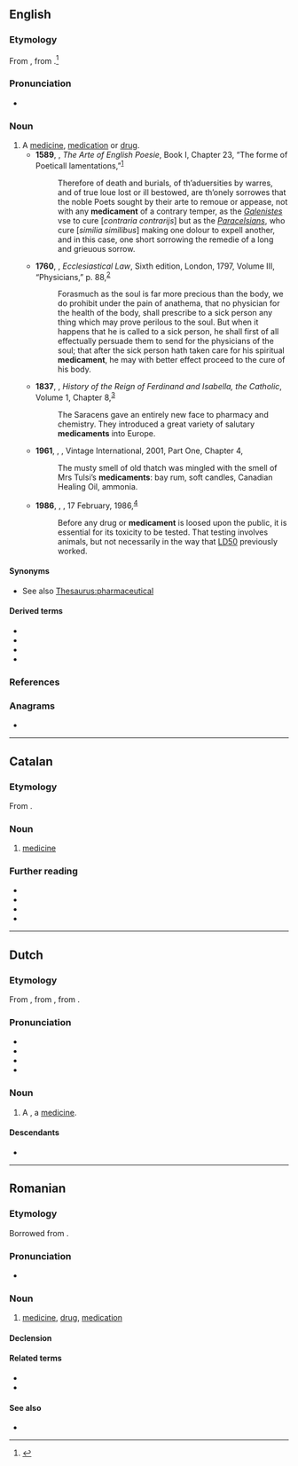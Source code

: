 {{also|médicament}}
==English==

===Etymology===
From {{bor|en|frm|médicament}}, from {{der|en|la|medicāmentum}}.<ref>{{R:Etymonline}}</ref>

===Pronunciation===
* {{IPA|en|/ˈmɛdɪkəmənt/|/məˈdɪkəmənt/}}

===Noun===
{{en-noun}}

# A [[medicine]], [[medication]] or [[drug]].
#* '''1589''', {{w|George Puttenham}}, ''The Arte of English Poesie'', Book I, Chapter 23, “The forme of Poeticall lamentations,”<sup>[http://www.gutenberg.org/cache/epub/16420/pg16420-images.html]</sup>
#*: Therefore of death and burials, of th’aduersities by warres, and of true loue lost or ill bestowed, are th’onely sorrowes that the noble Poets sought by their arte to remoue or appease, not with any '''medicament''' of a contrary temper, as the ''[[w:Galen|Galenistes]]'' vse to cure [''contraria contrarijs''] but as the ''[[w:Paracelsus|Paracelsians]]'', who cure [''similia similibus''] making one dolour to expell another, and in this case, one short sorrowing the remedie of a long and grieuous sorrow.
#* '''1760''', {{w|Richard Burn}}, ''Ecclesiastical Law'', Sixth edition, London, 1797, Volume III, “Physicians,” p. 88,<sup>[https://books.google.ca/books?id=hQY02grXMv4C&printsec=frontcover#v=onepage&q&f=false]</sup>
#*: Forasmuch as the soul is far more precious than the body, we do prohibit under the pain of anathema, that no physician for the health of the body, shall prescribe to a sick person any thing which may prove perilous to the soul. But when it happens that he is called to a sick person, he shall first of all effectually persuade them to send for the physicians of the soul; that after the sick person hath taken care for his spiritual '''medicament''', he may with better effect proceed to the cure of his body.
#* '''1837''', {{w|William H. Prescott}}, ''History of the Reign of Ferdinand and Isabella, the Catholic'', Volume 1, Chapter 8,<sup>[http://www.gutenberg.org/cache/epub/6918/pg6918-images.html]</sup>
#*: The Saracens gave an entirely new face to pharmacy and chemistry. They introduced a great variety of salutary '''medicaments''' into Europe.
#* '''1961''', {{w|V. S. Naipaul}}, ''{{w|A House for Mr Biswas}}'', Vintage International, 2001, Part One, Chapter 4,
#*: The musty smell of old thatch was mingled with the smell of Mrs Tulsi’s '''medicaments''': bay rum, soft candles, Canadian Healing Oil, ammonia.
#* '''1986''', {{w|Maurice Miller}}, ''{{w|Hansard}}'', 17 February, 1986,<sup>[https://web.archive.org/web/20190212095659/https://www.hansard-corpus.org/]</sup>
#*: Before any drug or '''medicament''' is loosed upon the public, it is essential for its toxicity to be tested. That testing involves animals, but not necessarily in the way that [[w:Median lethal dose|LD50]] previously worked.

====Synonyms====
* See also [[Thesaurus:pharmaceutical]]

====Derived terms====
* {{l|en|medicamental}}
* {{l|en|medicamentary}}
* {{l|en|medicamentation}}
* {{l|en|medicamentous}}

===References===
<references/>

===Anagrams===
* {{anagrams|en|a=acdeeimmnt|minced meat}}

----

==Catalan==

===Etymology===
From {{der|ca|la|medicāmentum}}.

===Noun===
{{ca-noun|m}}

# [[medicine]]

===Further reading===
* {{R:IEC2}}
* {{R:GDLC}}
* {{R:DNV}}
* {{R:DCVB}}

----

==Dutch==

===Etymology===
From {{inh|nl|dum|medicament}}, from {{der|nl|frm|medicament}}, from {{der|nl|la|medicāmentum}}.

===Pronunciation===
* {{IPA|nl|/ˌmeː.di.kaːˈmɛnt/}}
* {{audio|nl|Nl-medicament.ogg|Audio}}
* {{hyphenation|nl|me|di|ca|ment}}
* {{rhymes|nl|ɛnt}}

===Noun===
{{nl-noun|n|-en|-}}

# A {{l|en|medicament}}, a [[medicine]]. {{defdate|from early 17th c.}}
#: {{syn|nl|geneesmiddel|medicijn}}

====Descendants====
* {{desc|fy|medikamint|bor=1}}

----

==Romanian==

===Etymology===
Borrowed from {{bor|ro|fr|médicament}}.

===Pronunciation===
* {{IPA|ro|/me.di.kaˈment/}}

===Noun===
{{ro-noun|n|medicamente}}

# [[medicine]], [[drug]], [[medication]]

====Declension====
{{ro-noun-n}}

====Related terms====
* {{l|ro|medicamenta}}
* {{l|ro|medicamentos}}

====See also====
* {{l|ro|medicină}}

{{topics|ro|Medicine}}